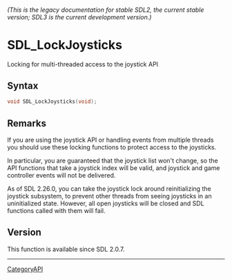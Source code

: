 ====== (This is the legacy documentation for stable SDL2, the current stable version; SDL3 is the current development version.) ======
= SDL_LockJoysticks =

Locking for multi-threaded access to the joystick API 

== Syntax ==

<syntaxhighlight lang='c'>
void SDL_LockJoysticks(void);
</syntaxhighlight>

== Remarks ==

If you are using the joystick API or handling events from multiple threads
you should use these locking functions to protect access to the joysticks.

In particular, you are guaranteed that the joystick list won't change, so
the API functions that take a joystick index will be valid, and joystick
and game controller events will not be delivered.

As of SDL 2.26.0, you can take the joystick lock around reinitializing the
joystick subsystem, to prevent other threads from seeing joysticks in an
uninitialized state. However, all open joysticks will be closed and SDL
functions called with them will fail.

== Version ==

This function is available since SDL 2.0.7.

----
[[CategoryAPI]]


